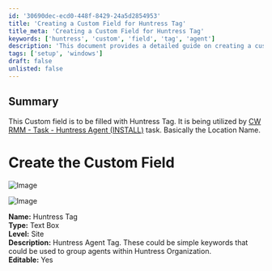 ```yaml
---
id: '30690dec-ecd0-448f-8429-24a5d2854953'
title: 'Creating a Custom Field for Huntress Tag'
title_meta: 'Creating a Custom Field for Huntress Tag'
keywords: ['huntress', 'custom', 'field', 'tag', 'agent']
description: 'This document provides a detailed guide on creating a custom field for the Huntress Tag, which is used in the CW RMM task for Huntress Agent installation. It includes step-by-step instructions and visual aids to assist in the setup process.'
tags: ['setup', 'windows']
draft: false
unlisted: false
---
```

## Summary

This Custom field is to be filled with Huntress Tag. It is being utilized by [CW RMM - Task - Huntress Agent (INSTALL)](https://proval.itglue.com/DOC-5078775-13684933) task. Basically the Location Name.

# Create the Custom Field

![Image](../../../static/img/Huntress-Tag/image_1.png)

![Image](../../../static/img/Huntress-Tag/image_2.png)

**Name:** Huntress Tag  
**Type:** Text Box  
**Level:** Site  
**Description:** Huntress Agent Tag. These could be simple keywords that could be used to group agents within Huntress Organization.  
**Editable:** Yes  











